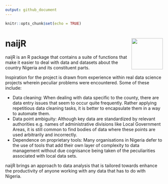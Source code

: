 ```yaml
---
output: github_document
---
```


```r
knitr::opts_chunk$set(echo = TRUE)
```

# naijR <img src="man/figures/edo-sticker-with-border.png" width=100px align="right" />

naijR is an R package that contains a suite of functions that make it easier to deal with data and datasets about the country Nigeria and its constituent parts.

Inspiration for the project is drawn from experience within real data science projects wherein peculiar problems were encountered. Some of these include:

- Data cleaning: When dealing with data specific to the county, there are data entry issues that seem to occur quite frequently. Rather applying repetitious data cleaning tasks, it is better to encapsulate them in a way to automate them.
- Data point ambiguity: Although key data are standardized by relevant authorities e.g. names of administrative divisions like Local Government Areas, it is still common to find bodies of data where these points are used arbitrarily and incorrectly.
- Dependence on proprietary tools: Many organisations in Nigeria defer to the use of tools that add their own layer of complexity to data management without due cognisance being taken of the peculiarities associated with local data sets.

naijR brings an approach to data analysis that is tailored towards enhance the productivity of anyone working with any data that has to do with Nigeria.
